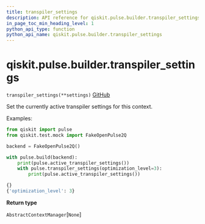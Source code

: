 ```yaml
---
title: transpiler_settings
description: API reference for qiskit.pulse.builder.transpiler_settings
in_page_toc_min_heading_level: 1
python_api_type: function
python_api_name: qiskit.pulse.builder.transpiler_settings
---
```


# qiskit.pulse.builder.transpiler\_settings

<span id="qiskit.pulse.builder.transpiler_settings" />

`transpiler_settings(**settings)` [GitHub](https://github.com/qiskit/qiskit/tree/stable/0.20/qiskit/pulse/builder.py "view source code")

Set the currently active transpiler settings for this context.

Examples:

```python
from qiskit import pulse
from qiskit.test.mock import FakeOpenPulse2Q

backend = FakeOpenPulse2Q()

with pulse.build(backend):
    print(pulse.active_transpiler_settings())
    with pulse.transpiler_settings(optimization_level=3):
        print(pulse.active_transpiler_settings())
```

```python
{}
{'optimization_level': 3}
```

**Return type**

`AbstractContextManager`\[`None`]


